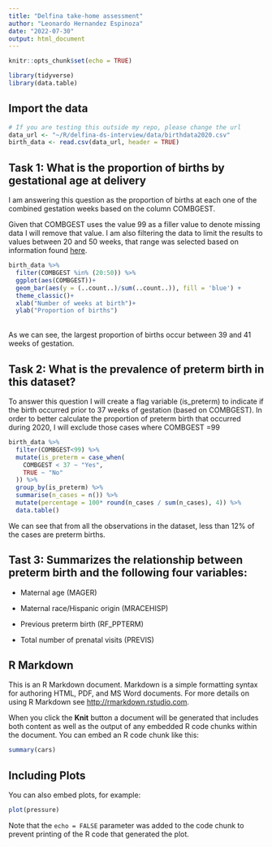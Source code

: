 ```yaml
---
title: "Delfina take-home assessment"
author: "Leonardo Hernandez Espinoza"
date: "2022-07-30"
output: html_document
---
```


```r
knitr::opts_chunk$set(echo = TRUE)
```
```r
library(tidyverse)
library(data.table)
```

## Import the data

```r
# If you are testing this outside my repo, please change the url
data_url <- "~/R/delfina-ds-interview/data/birthdata2020.csv"
birth_data <- read.csv(data_url, header = TRUE)
```

## Task 1:  What is the proportion of births by gestational age at delivery
I am answering this question as the proportion of births at each one of the combined gestation weeks based on the column COMBGEST.

Given that COMBGEST uses the value 99 as a filler value to denote missing data I will remove that value. 
I am also filtering the data to limit the results to values between 20 and 50 weeks, that range was selected based on information found [here](https://www.health.ny.gov/community/pregnancy/why_is_40_weeks_so_important.htm#:~:text=How%20long%20is%20full%20term%3F).

```r
birth_data %>% 
  filter(COMBGEST %in% (20:50)) %>% 
  ggplot(aes(COMBGEST))+
  geom_bar(aes(y = (..count..)/sum(..count..)), fill = 'blue') +
  theme_classic()+
  xlab("Number of weeks at birth")+
  ylab("Proportion of births")
```
<br>
As we can see, the largest proportion of births occur between 39 and 41 weeks of gestation.


## Task 2:  What is the prevalence of preterm birth in this dataset?
To answer this question I will create a flag variable (is_preterm) to indicate if the birth occurred prior to 37 weeks of gestation (based on COMBGEST). In order to better calculate the proportion of preterm birth that occurred during 2020, I will exclude those cases where COMBGEST =99
```r
birth_data %>% 
  filter(COMBGEST<99) %>% 
  mutate(is_preterm = case_when(
    COMBGEST < 37 ~ "Yes",
    TRUE ~ "No"
  )) %>% 
  group_by(is_preterm) %>% 
  summarise(n_cases = n()) %>%
  mutate(percentage = 100* round(n_cases / sum(n_cases), 4)) %>% 
  data.table()

```

We can see that from all the observations in the dataset, less than 12% of the cases are preterm births.

## Tast 3: Summarizes the relationship between preterm birth and the following four variables:

  - Maternal age (MAGER)

  - Maternal race/Hispanic origin (MRACEHISP)

  - Previous preterm birth (RF_PPTERM)

  - Total number of prenatal visits (PREVIS)


## R Markdown
This is an R Markdown document. Markdown is a simple formatting syntax for authoring HTML, PDF, and MS Word documents. For more details on using R Markdown see <http://rmarkdown.rstudio.com>.

When you click the **Knit** button a document will be generated that includes both content as well as the output of any embedded R code chunks within the document. You can embed an R code chunk like this:

```r
summary(cars)
```

## Including Plots

You can also embed plots, for example:

```r
plot(pressure)
```

Note that the `echo = FALSE` parameter was added to the code chunk to prevent printing of the R code that generated the plot.
